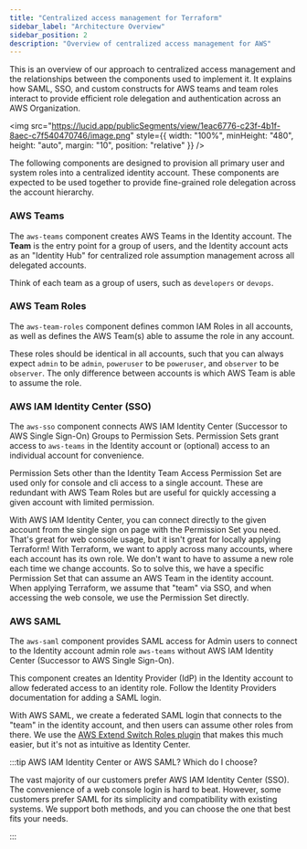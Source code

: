 ```yaml
---
title: "Centralized access management for Terraform"
sidebar_label: "Architecture Overview"
sidebar_position: 2
description: "Overview of centralized access management for AWS"
---
```


<Intro>
This is an overview of our approach to centralized access management and the relationships between the components used to implement it. It explains how SAML, SSO, and custom constructs for AWS teams and team roles interact to provide efficient role delegation and authentication across an AWS Organization.
</Intro>

<img
  src="https://lucid.app/publicSegments/view/1eac6776-c23f-4b1f-8aec-c7f540470746/image.png"
  style={{ width: "100%", minHeight: "480", height: "auto", margin: "10", position: "relative" }}
/>
<br />

The following components are designed to provision all primary user and system roles into a centralized identity
account. These components are expected to be used together to provide fine-grained role delegation across the account
hierarchy.

### AWS Teams

The `aws-teams` component creates AWS Teams in the Identity account. The **Team** is the entry point for a group of
users, and the Identity account acts as an "Identity Hub" for centralized role assumption management across all
delegated accounts.

Think of each team as a group of users, such as `developers` or `devops`.

### AWS Team Roles

The `aws-team-roles` component defines common IAM Roles in all accounts, as well as defines the AWS Team(s) able to
assume the role in any account.

These roles should be identical in all accounts, such that you can always expect `admin` to be `admin`, `poweruser` to
be `poweruser`, and `observer` to be `observer`. The only difference between accounts is which AWS Team is able to
assume the role.

### AWS IAM Identity Center (SSO)

The `aws-sso` component connects AWS IAM Identity Center (Successor to AWS Single Sign-On) Groups to Permission Sets.
Permission Sets grant access to `aws-teams` in the Identity account or (optional) access to an individual account for
convenience.

Permission Sets other than the Identity Team Access Permission Set are used only for console and cli access to a single
account. These are redundant with AWS Team Roles but are useful for quickly accessing a given account with limited
permission.

With AWS IAM Identity Center, you can connect directly to the given account from the single sign on page with the Permission Set you need. That's great for web console usage, but it isn't great for locally applying Terraform! With Terraform, we want to apply across many accounts, where each account has its own role. We don't want to have to assume a new role each time we change accounts. So to solve this, we have a specific Permission Set that can assume an AWS Team in the identity account. When applying Terraform, we assume that "team" via SSO, and when accessing the web console, we use the Permission Set directly.

### AWS SAML

The `aws-saml` component provides SAML access for Admin users to connect to the Identity account admin role `aws-teams`
without AWS IAM Identity Center (Successor to AWS Single Sign-On).

This component creates an Identity Provider (IdP) in the Identity account to allow federated access to an identity role.
Follow the Identity Providers documentation for adding a SAML login.

With AWS SAML, we create a federated SAML login that connects to the "team" in the identity account, and then users can assume other roles from there. We use the [AWS Extend Switch Roles plugin](https://github.com/tilfinltd/aws-extend-switch-roles) that makes this much easier, but it's not as intuitive as Identity Center.

:::tip AWS IAM Identity Center or AWS SAML? Which do I choose?

The vast majority of our customers prefer AWS IAM Identity Center (SSO). The convenience of a web console login is hard to beat. However, some customers prefer SAML for its simplicity and compatibility with existing systems. We support both methods, and you can choose the one that best fits your needs.

:::
